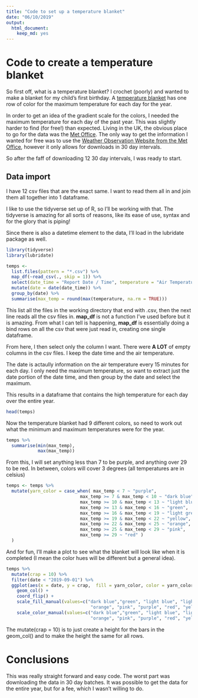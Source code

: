 ---
title: "Code to set up a temperature blanket"
date: "06/10/2019"
output: 
  html_document: 
    keep_md: yes
---


# Code to create a temperature blanket

So first off, what is a temperature blanket? I crochet (poorly) and wanted to make a blanket for my child's first birthday. A [temperature blanket](http://tlycblog.com/temperatureblankets/) has one row of color for the maximum temperature for each day for the year. 

In order to get an idea of the gradient scale for the colors, I needed the maximum temperature for each day of the past year. This was slightly harder to find (for free!) than expected. Living in the UK, the obvious place to go for the data was the [Met Office](https://www.metoffice.gov.uk/). The only way to get the information I wanted for free was to use the [Weather Observation Website from the Met Office](https://wow.metoffice.gov.uk), however it only allows for downloads in 30 day intervals. 

So after the faff of downloading 12 30 day intervals, I was ready to start. 

## Data import

I have 12 csv files that are the exact same. I want to read them all in and join them all together into 1 dataframe.

I like to use the tidyverse set up of R, so I'll be working with that. The tidyverse is amazing for all sorts of reasons, like its ease of use, syntax and for the glory that is piping!

Since there is also a datetime element to the data, I'll load in the lubridate package as well. 


```{r, results = "hide", message=FALSE}
library(tidyverse)
library(lubridate)

temps <-
  list.files(pattern = "*.csv") %>% 
  map_df(~read_csv(., skip = 1)) %>%
  select(date_time = "Report Date / Time", temperature = "Air Temperature") %>%
  mutate(date = date(date_time)) %>%
  group_by(date) %>%
  summarise(max_temp = round(max(temperature, na.rm = TRUE))) 
```

This list all the files in the working directory that end with .csv, then the next line reads all the csv files in. **map_df** is not a function I've used before but it is amazing. From what I can tell is happening, **map_df** is essentially doing a bind rows on all the csv that were just read in, creating one single dataframe. 

From here, I then select only the column I want. There were **A LOT** of empty columns in the csv files. I keep the date time and the air temperature. 

The date is actaully information on the air temperature every 15 minutes for each day. I only need the maximum temperature, so want to extract just the date portion of the date time, and then group by the date and select the maximum. 

This results in a dataframe that contains the high temperature for each day over the entire year. 

```{r}
head(temps)
```


Now the temperature blanket had 9 different colors, so need to work out what the minimum and maximum temperatures were for the year. 

```{r}
temps %>%
  summarise(min(max_temp), 
            max(max_temp))
```

From this, I will set anything less than 7 to be purple, and anything over 29 to be red. In between, colors will cover 3 degrees (all temperatures are in celsius)


```{r}
temps <- temps %>%
  mutate(yarn_color = case_when( max_temp < 7 ~ "purple", 
                            max_temp >= 7 & max_temp < 10 ~ "dark blue", 
                            max_temp >= 10 & max_temp < 13 ~ "light blue",
                            max_temp >= 13 & max_temp < 16 ~ "green", 
                            max_temp >= 16 & max_temp < 19 ~ "light green", 
                            max_temp >= 19 & max_temp < 22 ~ "yellow",
                            max_temp >= 22 & max_temp < 25 ~ "orange", 
                            max_temp >= 25 & max_temp < 29 ~ "pink", 
                            max_temp >= 29 ~ "red" )
  )
```


And for fun, I'll make a plot to see what the blanket will look like when it is completed (I mean the color hues will be different but a general idea).

```{r plot, fig.width=8, fig.height=6}
temps %>%
  mutate(crap = 10) %>%
  filter(date < "2019-09-01") %>%
  ggplot(aes(x = date, y = crap,  fill = yarn_color, color = yarn_color)) +
    geom_col() +
    coord_flip() + 
    scale_fill_manual(values=c("dark blue","green", "light blue", "light green", 
                                "orange", "pink", "purple", "red", "yellow") ) + 
    scale_color_manual(values=c("dark blue","green", "light blue", "light green", 
                                "orange", "pink", "purple", "red", "yellow") )

```  

The mutate(crap = 10) is to just create a height for the bars in the geom_col() and to make the height the same for all rows. 

# Conclusions
This was really straight forward and easy code. The worst part was downloading the data in 30 day batches. It was possible to get the data for the entire year, but for a fee, which I wasn't willing to do. 


